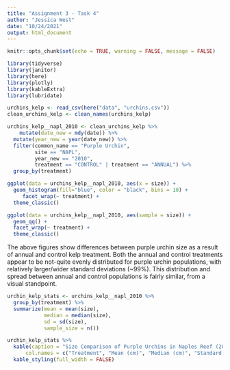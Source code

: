 ```yaml
---
title: "Assignment 3 - Task 4"
author: "Jessica West"
date: "10/24/2021"
output: html_document
---
```


```r
knitr::opts_chunk$set(echo = TRUE, warning = FALSE, message = FALSE)

library(tidyverse)
library(janitor)
library(here)
library(plotly)
library(kableExtra)
library(lubridate)
```

```r
urchins_kelp <- read_csv(here("data", "urchins.csv"))
clean_urchins_kelp <- clean_names(urchins_kelp)
```

```r
urchins_kelp__napl_2010 <- clean_urchins_kelp %>% 
    mutate(date_new = mdy(date)) %>% 
  mutate(year_new = year(date_new)) %>%
  filter(common_name == "Purple Urchin", 
         site == "NAPL", 
         year_new == "2010", 
         treatment == "CONTROL" | treatment == "ANNUAL") %>% 
  group_by(treatment)

ggplot(data = urchins_kelp__napl_2010, aes(x = size)) + 
  geom_histogram(fill="blue", color = "black", bins = 10) +
     facet_wrap(~ treatment) +
  theme_classic()

ggplot(data = urchins_kelp__napl_2010, aes(sample = size)) +
  geom_qq() +
  facet_wrap(~ treatment) +
  theme_classic()
```

The above figures show differences between purple urchin size as a result of annual and control kelp treatment. Both the annual and control treatments appear to be not-quite evenly distributed for purple urchin populations, with relatively larger/wider standard deviations (~99%). This distribution and spread between annual and control populations is fairly similar, from a visual standpoint. 

```r
urchin_kelp_stats <- urchins_kelp__napl_2010 %>% 
  group_by(treatment) %>% 
  summarize(mean = mean(size),
            median = median(size),
            sd = sd(size),
            sample_size = n())

urchin_kelp_stats %>% 
  kable(caption = "Size Comparison of Purple Urchins in Naples Reef (2010)", 
      col.names = c("Treatment", "Mean (cm)", "Median (cm)", "Standard Deviation (cm)", "Sample Size")) %>%  
  kable_styling(full_width = FALSE)
```
